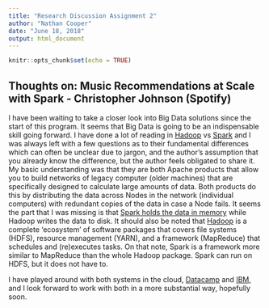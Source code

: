 ---
title: "Research Discussion Assignment 2"
author: "Nathan Cooper"
date: "June 18, 2018"
output: html_document
---

```{r setup, include=FALSE}
knitr::opts_chunk$set(echo = TRUE)
```

## Thoughts on: Music Recommendations at Scale with Spark - Christopher Johnson (Spotify)

I have been waiting to take a closer look into Big Data solutions since the start of this program. It seems that Big Data is going to be an indispensable skill going forward. I have done a lot of reading in [Hadoop](http://hadoop.apache.org/) vs [Spark](https://spark.apache.org) and I was always left with a few questions as to their fundamental differences which can often be unclear due to jargon, and the author's assumption that you already know the difference, but the author feels obligated to share it. My basic understanding was that they are both Apache products that allow you to build networks of legacy computer (older machines) that are specifically designed to calculate large amounts of data. Both products do this by distributing the data across Nodes in the network (individual computers) with redundant copies of the data in case a Node fails. It seems the part that I was missing is that [Spark holds the data in memory](https://youtu.be/3LBgiFch4_g?t=679) while Hadoop writes the data to disk. It should also be noted that [Hadoop](https://www.datamation.com/data-center/hadoop-vs.-spark-the-new-age-of-big-data.html) is a complete 'ecosystem' of software packages that covers file systems (HDFS), resource management (YARN), and a framework (MapReduce) that schedules and (re)executes tasks. On that note, Spark is a framework more similar to MapReduce than the whole Hadoop package. Spark can run on HDFS, but it does not have to. 

I have played around with both systems in the cloud, [Datacamp](datacamp.com) and [IBM](https://cognitiveclass.ai), and I look forward to work with both in a more substantial way, hopefully soon. 